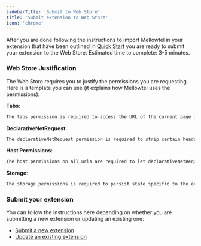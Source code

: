 ```yaml
---
sidebarTitle: 'Submit to Web Store'
title: 'Submit extension to Web Store'
icon: 'chrome'
---
```


After you are done following the instructions to import Mellowtel in your extension that have been outlined in [Quick Start](https://docs.mellowtel.com/browser-plugin/quickstart) you are ready to submit your extension to the Web Store.
Estimated time to complete: 3-5 minutes.


### Web Store Justification
The Web Store requires you to justify the permissions you are requesting. Here is a template you can use (it explains how Mellowtel uses the permissions):

**Tabs**:
```txt
The tabs permission is required to access the URL of the current page in the service worker. It also facilitates messaging between the contentScript and the service worker.
```

**DeclarativeNetRequest**:
```txt
The declarativeNetRequest permission is required to strip certain headers (e.g. X-Frame headers) from some responses on the sub_frame level. This allows displaying websites in an iframe without running into issues related to cross-origin resource sharing (CORS). These headers are immediately restored after the response is processed.
```

**Host Permissions**:
```txt
The host permissions on all_urls are required to let declarativeNetRequest modify response headers on all URLs. This is necessary to strip certain headers (e.g. X-Frame headers) from some responses on the sub_frame level. This allows displaying websites in an iframe without running into issues related to cross-origin resource sharing (CORS). These headers are immediately restored after the response is processed.
```

**Storage**:
```txt
The storage permissions is required to persist state specific to the extension and have a local logic to facilitate communications across the various parts of the extension.
```


### Submit your extension
You can follow the instructions here depending on whether you are submitting a new extension or updating an existing one:
- [Submit a new extension](https://developer.chrome.com/docs/webstore/publish/)
- [Update an existing extension](https://developer.chrome.com/docs/webstore/update)

